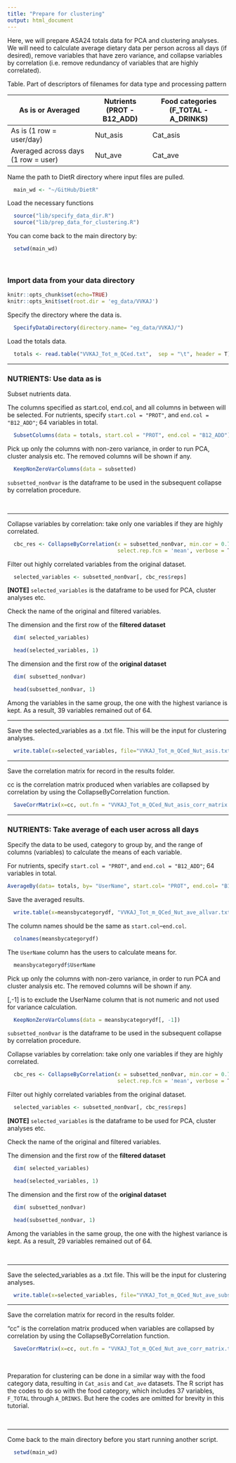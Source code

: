 ```yaml
---
title: "Prepare for clustering"
output: html_document
---
```


Here, we will prepare ASA24 totals data for PCA and clustering analyses. We will need to calculate average dietary data per person across all days (if desired), remove variables that have zero variance, and collapse variables by correlation (i.e. remove redundancy of variables that are highly correlated).

Table. Part of descriptors of filenames for data type and processing pattern

As is or Averaged                      | Nutrients (PROT - B12_ADD) | Food categories (F_TOTAL - A_DRINKS)
-------------------------------------- | -------------------------- | ------------------------------------
As is (1 row = user/day)               | Nut_asis                   | Cat_asis
Averaged across days (1 row = user)    | Nut_ave                    | Cat_ave

Name the path to DietR directory where input files are pulled.
```r
  main_wd <- "~/GitHub/DietR"
```

Load the necessary functions
```r
  source("lib/specify_data_dir.R")
  source("lib/prep_data_for_clustering.R")
```

You can come back to the main directory by:
```r
  setwd(main_wd)
```

<br>

### Import data from your data directory

```r
knitr::opts_chunk$set(echo=TRUE)
knitr::opts_knit$set(root.dir = 'eg_data/VVKAJ')
```

Specify the directory where the data is.
```r
  SpecifyDataDirectory(directory.name= "eg_data/VVKAJ/")
```
<!-- [NOTE] SpecifyDataDirectory function is not executed by R markdown, but just showing  -->
<!--  the code so that this tutorial will have the same code as the R script.  -->

Load the totals data.
```r
  totals <- read.table("VVKAJ_Tot_m_QCed.txt",  sep = "\t", header = T)
```

---

### NUTRIENTS: Use data as is

Subset nutrients data.

The columns specified as start.col, end.col, and all columns in between will be selected. For nutrients, specify `start.col = "PROT"`,  and `end.col = "B12_ADD"`; 64 variables in total.
```r
  SubsetColumns(data = totals, start.col = "PROT", end.col = "B12_ADD")  
```

Pick up only the columns with non-zero variance, in order to run PCA, cluster analysis etc. The removed columns will be shown if any.
```r
  KeepNonZeroVarColumns(data = subsetted)
```

`subsetted_non0var` is the dataframe to be used in the subsequent collapse by correlation procedure.

<br>

---

Collapse variables by correlation: take only one variables if they are highly correlated.
```r
  cbc_res <- CollapseByCorrelation(x = subsetted_non0var, min.cor = 0.75, 
                                   select.rep.fcn = 'mean', verbose = T)
```

Filter out highly correlated variables from the original dataset.
```r
  selected_variables <- subsetted_non0var[, cbc_res$reps]
```

**[NOTE]** `selected_variables` is the dataframe to be used for PCA, cluster analyses etc.
  
Check the name of the original and filtered variables.


The dimension and the first row of the **filtered dataset**
```r
  dim( selected_variables)
```

```r
  head(selected_variables, 1)
```

The dimension and the first row of the **original dataset**
```r
  dim( subsetted_non0var)
```

```r
  head(subsetted_non0var, 1)
```

Among the variables in the same group, the one with the highest variance is kept. As a result, 39 variables remained out of 64.

---

Save the selected_variables as a .txt file. This will be the input for clustering analyses. 
```r
  write.table(x=selected_variables, file="VVKAJ_Tot_m_QCed_Nut_asis.txt", sep="\t", row.names=F, quote=F)
```

---

Save the correlation matrix for record in the results folder.

cc is the correlation matrix produced when variables are collapsed by correlation by using the CollapseByCorrelation function.
```r
  SaveCorrMatrix(x=cc, out.fn = "VVKAJ_Tot_m_QCed_Nut_asis_corr_matrix.txt")
```

---

### NUTRIENTS: Take average of each user across all days 

Specify the data to be used, category to group by, and the range of columns (variables) to calculate the means of each variable.

For nutrients, specify `start.col = "PROT"`,  and `end.col = "B12_ADD"`; 64 variables in total.
```r
AverageBy(data= totals, by= "UserName", start.col= "PROT", end.col= "B12_ADD")
```

Save the averaged results.
```r
  write.table(x=meansbycategorydf, "VVKAJ_Tot_m_QCed_Nut_ave_allvar.txt", sep="\t", row.names=F, quote=F)
```

The column names should be the same as `start.col`--`end.col`.
```r
  colnames(meansbycategorydf)
```

The `UserName` column has the users to calculate means for.
```r
  meansbycategorydf$UserName
```

Pick up only the columns with non-zero variance, in order to run PCA and cluster analysis etc.  The removed columns will be shown if any.

[,-1] is to exclude the UserName column that is not numeric and not used for variance calculation.
```r
  KeepNonZeroVarColumns(data = meansbycategorydf[, -1])
```

`subsetted_non0var` is the dataframe to be used in the subsequent collapse by correlation procedure.

Collapse variables by correlation: take only one variables if they are highly correlated.
```r
  cbc_res <- CollapseByCorrelation(x = subsetted_non0var, min.cor = 0.75, 
                                   select.rep.fcn = 'mean', verbose = T)
```

Filter out highly correlated variables from the original dataset.
```r
  selected_variables <- subsetted_non0var[, cbc_res$reps]
```

**[NOTE]** `selected_variables` is the dataframe to be used for PCA, cluster analyses etc.

Check the name of the original and filtered variables.


The dimension and the first row of the **filtered dataset**
```r
  dim( selected_variables)
```

```r
  head(selected_variables, 1)
```

The dimension and the first row of the **original dataset**
```r
  dim( subsetted_non0var)
```

```r
  head(subsetted_non0var, 1)
```

Among the variables in the same group, the one with the highest variance is kept. As a result, 29 variables remained out of 64.

<br>

---

Save the selected_variables as a .txt file. This will be the input for clustering analyses.
```r
  write.table(x=selected_variables, file="VVKAJ_Tot_m_QCed_Nut_ave_subset.txt", sep="\t", row.names=F, quote=F)
```

---

Save the correlation matrix for record in the results folder.

"cc" is the correlation matrix produced when variables are collapsed by correlation by using the CollapseByCorrelation function.
```r
  SaveCorrMatrix(x=cc, out.fn = "VVKAJ_Tot_m_QCed_Nut_ave_corr_matrix.txt")
```

<br>

Preparation for clustering can be done in a similar way with the food category data, resulting in `Cat_asis` and `Cat_ave` datasets. The R script has the codes to do so with the food category, which includes 37 variables, `F_TOTAL` through `A_DRINKS`. But here the codes are omitted for brevity in this tutorial.

<br>

---

Come back to the main directory before you start running another script.
```r
  setwd(main_wd)
```
  
